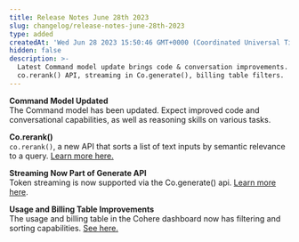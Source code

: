 ```yaml
---
title: Release Notes June 28th 2023
slug: changelog/release-notes-june-28th-2023
type: added
createdAt: 'Wed Jun 28 2023 15:50:46 GMT+0000 (Coordinated Universal Time)'
hidden: false
description: >-
  Latest Command model update brings code & conversation improvements. New:
  co.rerank() API, streaming in Co.generate(), billing table filters.
---
```

**Command Model Updated**  
The Command model has been updated. Expect improved code and conversational capabilities, as well as reasoning skills on various tasks.

**Co.rerank()**  
`co.rerank()`, a new API that sorts a list of text inputs by semantic relevance to a query. [Learn more here.](/reference/rerank-1)

**Streaming Now Part of Generate API**  
Token streaming is now supported via the Co.generate() api. [Learn more here](/reference/generate).

**Usage and Billing Table Improvements**  
The usage and billing table in the Cohere dashboard now has filtering and sorting capabilities. [See here.](https://dashboard.cohere.ai/billing)

